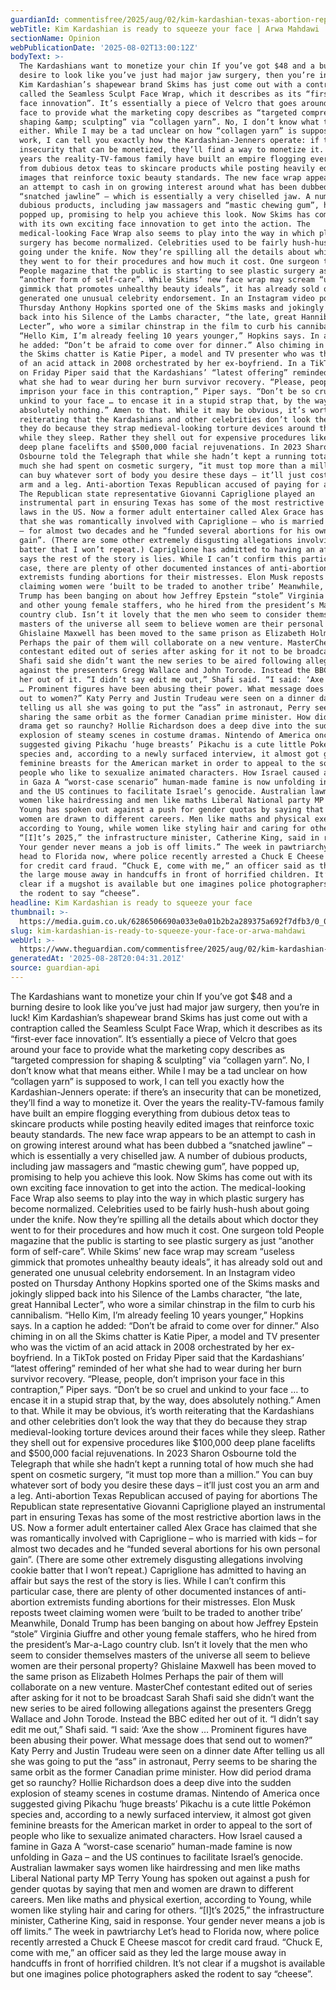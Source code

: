 ```yaml
---
guardianId: commentisfree/2025/aug/02/kim-kardashian-texas-abortion-republicans-news
webTitle: Kim Kardashian is ready to squeeze your face | Arwa Mahdawi
sectionName: Opinion
webPublicationDate: '2025-08-02T13:00:12Z'
bodyText: >-
  The Kardashians want to monetize your chin If you’ve got $48 and a burning
  desire to look like you’ve just had major jaw surgery, then you’re in luck!
  Kim Kardashian’s shapewear brand Skims has just come out with a contraption
  called the Seamless Sculpt Face Wrap, which it describes as its “first-ever
  face innovation”. It’s essentially a piece of Velcro that goes around your
  face to provide what the marketing copy describes as “targeted compression for
  shaping &amp; sculpting” via “collagen yarn”. No, I don’t know what that means
  either. While I may be a tad unclear on how “collagen yarn” is supposed to
  work, I can tell you exactly how the Kardashian-Jenners operate: if there’s an
  insecurity that can be monetized, they’ll find a way to monetize it. Over the
  years the reality-TV-famous family have built an empire flogging everything
  from dubious detox teas to skincare products while posting heavily edited
  images that reinforce toxic beauty standards. The new face wrap appears to be
  an attempt to cash in on growing interest around what has been dubbed a
  “snatched jawline” – which is essentially a very chiselled jaw. A number of
  dubious products, including jaw massagers and “mastic chewing gum”, have
  popped up, promising to help you achieve this look. Now Skims has come out
  with its own exciting face innovation to get into the action. The
  medical-looking Face Wrap also seems to play into the way in which plastic
  surgery has become normalized. Celebrities used to be fairly hush-hush about
  going under the knife. Now they’re spilling all the details about which doctor
  they went to for their procedures and how much it cost. One surgeon told
  People magazine that the public is starting to see plastic surgery as just
  “another form of self-care”. While Skims’ new face wrap may scream “useless
  gimmick that promotes unhealthy beauty ideals”, it has already sold out and
  generated one unusual celebrity endorsement. In an Instagram video posted on
  Thursday Anthony Hopkins sported one of the Skims masks and jokingly slipped
  back into his Silence of the Lambs character, “the late, great Hannibal
  Lecter”, who wore a similar chinstrap in the film to curb his cannibalism.
  “Hello Kim, I’m already feeling 10 years younger,” Hopkins says. In a caption
  he added: “Don’t be afraid to come over for dinner.” Also chiming in on all
  the Skims chatter is Katie Piper, a model and TV presenter who was the victim
  of an acid attack in 2008 orchestrated by her ex-boyfriend. In a TikTok posted
  on Friday Piper said that the Kardashians’ “latest offering” reminded of her
  what she had to wear during her burn survivor recovery. “Please, people, don’t
  imprison your face in this contraption,” Piper says. “Don’t be so cruel and
  unkind to your face … to encase it in a stupid strap that, by the way, does
  absolutely nothing.” Amen to that. While it may be obvious, it’s worth
  reiterating that the Kardashians and other celebrities don’t look the way that
  they do because they strap medieval-looking torture devices around their faces
  while they sleep. Rather they shell out for expensive procedures like $100,000
  deep plane facelifts and $500,000 facial rejuvenations. In 2023 Sharon
  Osbourne told the Telegraph that while she hadn’t kept a running total of how
  much she had spent on cosmetic surgery, “it must top more than a million.” You
  can buy whatever sort of body you desire these days – it’ll just cost you an
  arm and a leg. Anti-abortion Texas Republican accused of paying for abortions
  The Republican state representative Giovanni Capriglione played an
  instrumental part in ensuring Texas has some of the most restrictive abortion
  laws in the US. Now a former adult entertainer called Alex Grace has claimed
  that she was romantically involved with Capriglione – who is married with kids
  – for almost two decades and he “funded several abortions for his own personal
  gain”. (There are some other extremely disgusting allegations involving cookie
  batter that I won’t repeat.) Capriglione has admitted to having an affair but
  says the rest of the story is lies. While I can’t confirm this particular
  case, there are plenty of other documented instances of anti-abortion
  extremists funding abortions for their mistresses. Elon Musk reposts tweet
  claiming women were ‘built to be traded to another tribe’ Meanwhile, Donald
  Trump has been banging on about how Jeffrey Epstein “stole” Virginia Giuffre
  and other young female staffers, who he hired from the president’s Mar-a-Lago
  country club. Isn’t it lovely that the men who seem to consider themselves
  masters of the universe all seem to believe women are their personal property?
  Ghislaine Maxwell has been moved to the same prison as Elizabeth Holmes
  Perhaps the pair of them will collaborate on a new venture. MasterChef
  contestant edited out of series after asking for it not to be broadcast Sarah
  Shafi said she didn’t want the new series to be aired following allegations
  against the presenters Gregg Wallace and John Torode. Instead the BBC edited
  her out of it. “I didn’t say edit me out,” Shafi said. “I said: ‘Axe the show
  … Prominent figures have been abusing their power. What message does that send
  out to women?” Katy Perry and Justin Trudeau were seen on a dinner date After
  telling us all she was going to put the “ass” in astronaut, Perry seems to be
  sharing the same orbit as the former Canadian prime minister. How did period
  drama get so raunchy? Hollie Richardson does a deep dive into the sudden
  explosion of steamy scenes in costume dramas. Nintendo of America once
  suggested giving Pikachu ‘huge breasts’ Pikachu is a cute little Pokémon
  species and, according to a newly surfaced interview, it almost got given
  feminine breasts for the American market in order to appeal to the sort of
  people who like to sexualize animated characters. How Israel caused a famine
  in Gaza A “worst-case scenario” human-made famine is now unfolding in Gaza –
  and the US continues to facilitate Israel’s genocide. Australian lawmaker says
  women like hairdressing and men like maths Liberal National party MP Terry
  Young has spoken out against a push for gender quotas by saying that men and
  women are drawn to different careers. Men like maths and physical exertion,
  according to Young, while women like styling hair and caring for others.
  “[I]t’s 2025,” the infrastructure minister, Catherine King, said in response.
  Your gender never means a job is off limits.” The week in pawtriarchy Let’s
  head to Florida now, where police recently arrested a Chuck E Cheese mascot
  for credit card fraud. “Chuck E, come with me,” an officer said as they led
  the large mouse away in handcuffs in front of horrified children. It’s not
  clear if a mugshot is available but one imagines police photographers asked
  the rodent to say “cheese”.
headline: Kim Kardashian is ready to squeeze your face
thumbnail: >-
  https://media.guim.co.uk/6286506690a033e0a01b2b2a289375a692f7dfb3/0_0_1345_1076/500.jpg
slug: kim-kardashian-is-ready-to-squeeze-your-face-or-arwa-mahdawi
webUrl: >-
  https://www.theguardian.com/commentisfree/2025/aug/02/kim-kardashian-texas-abortion-republicans-news
generatedAt: '2025-08-28T20:04:31.201Z'
source: guardian-api
---
```

The Kardashians want to monetize your chin If you’ve got $48 and a burning desire to look like you’ve just had major jaw surgery, then you’re in luck! Kim Kardashian’s shapewear brand Skims has just come out with a contraption called the Seamless Sculpt Face Wrap, which it describes as its “first-ever face innovation”. It’s essentially a piece of Velcro that goes around your face to provide what the marketing copy describes as “targeted compression for shaping &amp; sculpting” via “collagen yarn”. No, I don’t know what that means either. While I may be a tad unclear on how “collagen yarn” is supposed to work, I can tell you exactly how the Kardashian-Jenners operate: if there’s an insecurity that can be monetized, they’ll find a way to monetize it. Over the years the reality-TV-famous family have built an empire flogging everything from dubious detox teas to skincare products while posting heavily edited images that reinforce toxic beauty standards. The new face wrap appears to be an attempt to cash in on growing interest around what has been dubbed a “snatched jawline” – which is essentially a very chiselled jaw. A number of dubious products, including jaw massagers and “mastic chewing gum”, have popped up, promising to help you achieve this look. Now Skims has come out with its own exciting face innovation to get into the action. The medical-looking Face Wrap also seems to play into the way in which plastic surgery has become normalized. Celebrities used to be fairly hush-hush about going under the knife. Now they’re spilling all the details about which doctor they went to for their procedures and how much it cost. One surgeon told People magazine that the public is starting to see plastic surgery as just “another form of self-care”. While Skims’ new face wrap may scream “useless gimmick that promotes unhealthy beauty ideals”, it has already sold out and generated one unusual celebrity endorsement. In an Instagram video posted on Thursday Anthony Hopkins sported one of the Skims masks and jokingly slipped back into his Silence of the Lambs character, “the late, great Hannibal Lecter”, who wore a similar chinstrap in the film to curb his cannibalism. “Hello Kim, I’m already feeling 10 years younger,” Hopkins says. In a caption he added: “Don’t be afraid to come over for dinner.” Also chiming in on all the Skims chatter is Katie Piper, a model and TV presenter who was the victim of an acid attack in 2008 orchestrated by her ex-boyfriend. In a TikTok posted on Friday Piper said that the Kardashians’ “latest offering” reminded of her what she had to wear during her burn survivor recovery. “Please, people, don’t imprison your face in this contraption,” Piper says. “Don’t be so cruel and unkind to your face … to encase it in a stupid strap that, by the way, does absolutely nothing.” Amen to that. While it may be obvious, it’s worth reiterating that the Kardashians and other celebrities don’t look the way that they do because they strap medieval-looking torture devices around their faces while they sleep. Rather they shell out for expensive procedures like $100,000 deep plane facelifts and $500,000 facial rejuvenations. In 2023 Sharon Osbourne told the Telegraph that while she hadn’t kept a running total of how much she had spent on cosmetic surgery, “it must top more than a million.” You can buy whatever sort of body you desire these days – it’ll just cost you an arm and a leg. Anti-abortion Texas Republican accused of paying for abortions The Republican state representative Giovanni Capriglione played an instrumental part in ensuring Texas has some of the most restrictive abortion laws in the US. Now a former adult entertainer called Alex Grace has claimed that she was romantically involved with Capriglione – who is married with kids – for almost two decades and he “funded several abortions for his own personal gain”. (There are some other extremely disgusting allegations involving cookie batter that I won’t repeat.) Capriglione has admitted to having an affair but says the rest of the story is lies. While I can’t confirm this particular case, there are plenty of other documented instances of anti-abortion extremists funding abortions for their mistresses. Elon Musk reposts tweet claiming women were ‘built to be traded to another tribe’ Meanwhile, Donald Trump has been banging on about how Jeffrey Epstein “stole” Virginia Giuffre and other young female staffers, who he hired from the president’s Mar-a-Lago country club. Isn’t it lovely that the men who seem to consider themselves masters of the universe all seem to believe women are their personal property? Ghislaine Maxwell has been moved to the same prison as Elizabeth Holmes Perhaps the pair of them will collaborate on a new venture. MasterChef contestant edited out of series after asking for it not to be broadcast Sarah Shafi said she didn’t want the new series to be aired following allegations against the presenters Gregg Wallace and John Torode. Instead the BBC edited her out of it. “I didn’t say edit me out,” Shafi said. “I said: ‘Axe the show … Prominent figures have been abusing their power. What message does that send out to women?” Katy Perry and Justin Trudeau were seen on a dinner date After telling us all she was going to put the “ass” in astronaut, Perry seems to be sharing the same orbit as the former Canadian prime minister. How did period drama get so raunchy? Hollie Richardson does a deep dive into the sudden explosion of steamy scenes in costume dramas. Nintendo of America once suggested giving Pikachu ‘huge breasts’ Pikachu is a cute little Pokémon species and, according to a newly surfaced interview, it almost got given feminine breasts for the American market in order to appeal to the sort of people who like to sexualize animated characters. How Israel caused a famine in Gaza A “worst-case scenario” human-made famine is now unfolding in Gaza – and the US continues to facilitate Israel’s genocide. Australian lawmaker says women like hairdressing and men like maths Liberal National party MP Terry Young has spoken out against a push for gender quotas by saying that men and women are drawn to different careers. Men like maths and physical exertion, according to Young, while women like styling hair and caring for others. “[I]t’s 2025,” the infrastructure minister, Catherine King, said in response. Your gender never means a job is off limits.” The week in pawtriarchy Let’s head to Florida now, where police recently arrested a Chuck E Cheese mascot for credit card fraud. “Chuck E, come with me,” an officer said as they led the large mouse away in handcuffs in front of horrified children. It’s not clear if a mugshot is available but one imagines police photographers asked the rodent to say “cheese”.
